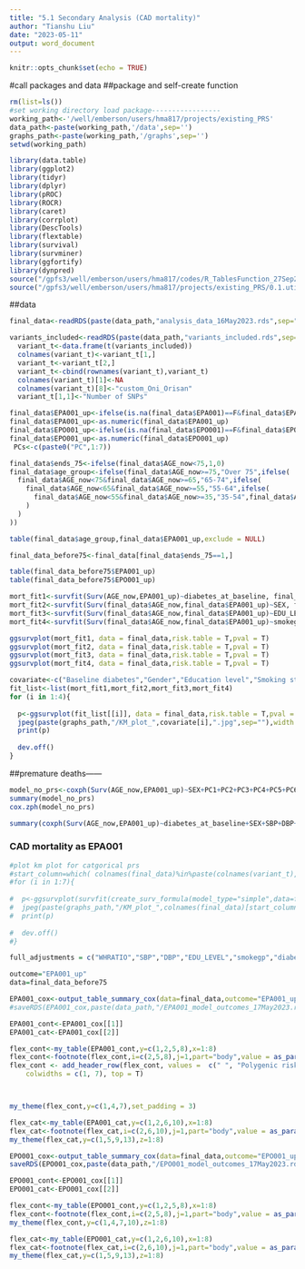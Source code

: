 ```yaml
---
title: "5.1 Secondary Analysis (CAD mortality)"
author: "Tianshu Liu"
date: "2023-05-11"
output: word_document
---
```

```r
knitr::opts_chunk$set(echo = TRUE)
```

#call packages and data
##package and self-create function
```r
rm(list=ls())
#set working directory load package-----------------
working_path<-'/well/emberson/users/hma817/projects/existing_PRS'
data_path<-paste(working_path,'/data',sep='')
graphs_path<-paste(working_path,'/graphs',sep='')
setwd(working_path)

library(data.table)
library(ggplot2)
library(tidyr)
library(dplyr)
library(pROC)
library(ROCR)
library(caret)
library(corrplot)
library(DescTools)
library(flextable)
library(survival)
library(survminer)
library(ggfortify)
library(dynpred)
source("/gpfs3/well/emberson/users/hma817/codes/R_TablesFunction_27Sep2022_TL.r")
source("/gpfs3/well/emberson/users/hma817/projects/existing_PRS/0.1.utils.R")
```

##data
```r
final_data<-readRDS(paste(data_path,"analysis_data_16May2023.rds",sep="/"))

variants_included<-readRDS(paste(data_path,"variants_included.rds",sep="/"))
  variant_t<-data.frame(t(variants_included))
  colnames(variant_t)<-variant_t[1,]
  variant_t<-variant_t[2,]
  variant_t<-cbind(rownames(variant_t),variant_t)
  colnames(variant_t)[1]<-NA
  colnames(variant_t)[8]<-"custom_Oni_Orisan"
  variant_t[1,1]<-"Number of SNPs"

final_data$EPA001_up<-ifelse(is.na(final_data$EPA001)==F&final_data$EPA001==1,1,0)
final_data$EPA001_up<-as.numeric(final_data$EPA001_up)
final_data$EPO001_up<-ifelse(is.na(final_data$EPO001)==F&final_data$EPO001==1,1,0)
final_data$EPO001_up<-as.numeric(final_data$EPO001_up)
 PCs<-c(paste0("PC",1:7)) 
```

```r
final_data$ends_75<-ifelse(final_data$AGE_now<75,1,0)
final_data$age_group<-ifelse(final_data$AGE_now>=75,"Over 75",ifelse(
  final_data$AGE_now<75&final_data$AGE_now>=65,"65-74",ifelse(
    final_data$AGE_now<65&final_data$AGE_now>=55,"55-64",ifelse(
      final_data$AGE_now<55&final_data$AGE_now>=35,"35-54",final_data$AGE_now
    )
  )
))

table(final_data$age_group,final_data$EPA001_up,exclude = NULL)

```


```r
final_data_before75<-final_data[final_data$ends_75==1,]
```



```r
table(final_data_before75$EPA001_up)
table(final_data_before75$EPO001_up)
```


```r
mort_fit1<-survfit(Surv(AGE_now,EPA001_up)~diabetes_at_baseline, final_data)
mort_fit2<-survfit(Surv(final_data$AGE_now,final_data$EPA001_up)~SEX, final_data)
mort_fit3<-survfit(Surv(final_data$AGE_now,final_data$EPA001_up)~EDU_LEVEL, final_data)
mort_fit4<-survfit(Surv(final_data$AGE_now,final_data$EPA001_up)~smokegp, final_data)


```
```r

ggsurvplot(mort_fit1, data = final_data,risk.table = T,pval = T)
ggsurvplot(mort_fit2, data = final_data,risk.table = T,pval = T)
ggsurvplot(mort_fit3, data = final_data,risk.table = T,pval = T)
ggsurvplot(mort_fit4, data = final_data,risk.table = T,pval = T)

covariate<-c("Baseline diabetes","Gender","Education level","Smoking status")
fit_list<-list(mort_fit1,mort_fit2,mort_fit3,mort_fit4)
for (i in 1:4){
  
  p<-ggsurvplot(fit_list[[i]], data = final_data,risk.table = T,pval = T)
  jpeg(paste(graphs_path,"/KM_plot_",covariate[i],".jpg",sep=""),width = 1000,height = 800)
  print(p)
  
  dev.off()
}
```

##premature deaths------



```r
model_no_prs<-coxph(Surv(AGE_now,EPA001_up)~SEX+PC1+PC2+PC3+PC4+PC5+PC6+PC7+EDU_LEVEL+smokegp+SBP+DBP+WHRATIO+diabetes_at_baseline, final_data_before75)
summary(model_no_prs)
cox.zph(model_no_prs)
```


```r
summary(coxph(Surv(AGE_now,EPA001_up)~diabetes_at_baseline+SEX+SBP+DBP+EDU_LEVEL+smokegp+WHRATIO+PC1+PC2+PC3+PC4+PC5+PC6+PC7, final_data_before75))
```

### CAD mortality as EPA001
```r
#plot km plot for catgorical prs
#start_column=which( colnames(final_data)%in%paste(colnames(variant_t),"_cat",sep=""))
#for (i in 1:7){
  
#  p<-ggsurvplot(survfit(create_surv_formula(model_type="simple",data=final_data,full_adjustments,outcome="EPA001_up",pgs_name=colnames(final_data)[start_column[i]]), data = final_data),pval = T,risk.table = T)
#  jpeg(paste(graphs_path,"/KM_plot_",colnames(final_data)[start_column[i]],".jpg",sep=""),width = 1000,height = 800)
#  print(p)
  
#  dev.off()
#}
```

```r
full_adjustments = c("WHRATIO","SBP","DBP","EDU_LEVEL","smokegp","diabetes_at_baseline")
```


```r
outcome="EPA001_up"
data=final_data_before75

```
```r


EPA001_cox<-output_table_summary_cox(data=final_data,outcome="EPA001_up",full_adjustments = full_adjustments)
#saveRDS(EPA001_cox,paste(data_path,"/EPA001_model_outcomes_17May2023.rds",sep=""))
```

```r
EPA001_cont<-EPA001_cox[[1]]
EPA001_cat<-EPA001_cox[[2]]

```

```r
flex_cont<-my_table(EPA001_cont,y=c(1,2,5,8),x=1:8)
flex_cont<-footnote(flex_cont,i=c(2,5,8),j=1,part="body",value = as_paragraph(c("No adjustments","Adjust for Age at baseline, Sex and 7 genetic PCs","Partial model adjustments + waist-to-hip ratio, systolic and diastolic blood pressure, education attainmen level, smoking status,diabetes at baseline")),ref_symbols = c("*","$","§"))
flex_cont <- add_header_row(flex_cont, values =  c(" ", "Polygenic risk scores"),
    colwidths = c(1, 7), top = T)



my_theme(flex_cont,y=c(1,4,7),set_padding = 3)
```
```r
flex_cat<-my_table(EPA001_cat,y=c(1,2,6,10),x=1:8)
flex_cat<-footnote(flex_cat,i=c(2,6,10),j=1,part="body",value = as_paragraph(c("No adjustments","Adjust for Age at baseline, Sex and 7 genetic PCs","Partial model adjustments + waist-to-hip ratio, systolic and diastolic blood pressure, education attainmen level, smoking status,diabetes at baseline")),ref_symbols = c("*","$","§"))
my_theme(flex_cat,y=c(1,5,9,13),z=1:8)
```

```r
EPO001_cox<-output_table_summary_cox(data=final_data,outcome="EPO001_up",full_adjustments = full_adjustments)
saveRDS(EPO001_cox,paste(data_path,"/EPO001_model_outcomes_17May2023.rds",sep=""))
```
```r
EPO001_cont<-EPO001_cox[[1]]
EPO001_cat<-EPO001_cox[[2]]
```

```r
flex_cont<-my_table(EPO001_cont,y=c(1,2,5,8),x=1:8)
flex_cont<-footnote(flex_cont,i=c(2,5,8),j=1,part="body",value = as_paragraph(c("No adjustments","Adjust for Age at baseline, Sex and 7 genetic PCs","Partial model adjustments + waist-to-hip ratio, systolic and diastolic blood pressure, education attainmen level, smoking status,diabetes at baseline")),ref_symbols = c("*","$","§"))
my_theme(flex_cont,y=c(1,4,7,10),z=1:8)
```
```r
flex_cat<-my_table(EPO001_cat,y=c(1,2,6,10),x=1:8)
flex_cat<-footnote(flex_cat,i=c(2,6,10),j=1,part="body",value = as_paragraph(c("No adjustments","Adjust for Age at baseline, Sex and 7 genetic PCs","Partial model adjustments + waist-to-hip ratio, systolic and diastolic blood pressure, education attainmen level, smoking status,diabetes at baseline")),ref_symbols = c("*","$","§"))
my_theme(flex_cat,y=c(1,5,9,13),z=1:8)
```

